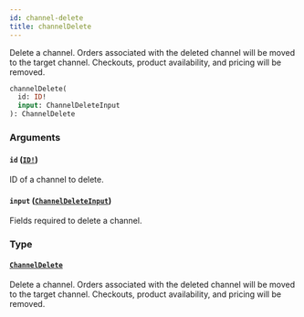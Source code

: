 ```yaml
---
id: channel-delete
title: channelDelete
---
```


Delete a channel. Orders associated with the deleted channel will be moved to the target channel. Checkouts, product availability, and pricing will be removed.

```graphql
channelDelete(
  id: ID!
  input: ChannelDeleteInput
): ChannelDelete

```

### Arguments

#### `id` ([`ID!`](../../../developer/api-reference/scalars/id))

ID of a channel to delete.

#### `input` ([`ChannelDeleteInput`](../../../developer/api-reference/inputs/channel-delete-input))

Fields required to delete a channel.

### Type

#### [`ChannelDelete`](../../../developer/api-reference/objects/channel-delete)

Delete a channel. Orders associated with the deleted channel will be moved to the target channel. Checkouts, product availability, and pricing will be removed.
